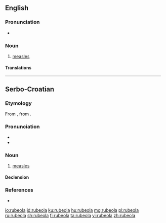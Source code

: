 ==English==

===Pronunciation===
* {{IPA|/ɹuˈbi.oʊ.la/|lang=en}}

===Noun===
{{en-noun}}

# [[measles]]

====Translations====
{{trans-see|measles}}

----

==Serbo-Croatian==

===Etymology===
From {{etyl|NL.|sh}} {{term|rubeolus|lang=la}}, from {{term|rubeus|lang=la}}.

===Pronunciation===
* {{IPA|/ruběoːla/|lang=sh}}
* {{hyphenation|ru|be|o|la|lang=sh}}

===Noun===
{{sh-noun|g=f|head=rubèōla|r|рубеола|рубѐо̄ла}}

# [[measles]]

====Declension====
{{sh-decl-noun-unc
|rubeola
|rubeole
|rubeoli
|rubeolu
|rubeolo / rubeola
|rubeoli
|rubeolom
}}

===References===
* {{R:sh:HJP|dlhiWhU%3D}}

[[io:rubeola]]
[[id:rubeola]]
[[ku:rubeola]]
[[hu:rubeola]]
[[mg:rubeola]]
[[pl:rubeola]]
[[ru:rubeola]]
[[sh:rubeola]]
[[fi:rubeola]]
[[ta:rubeola]]
[[vi:rubeola]]
[[zh:rubeola]]